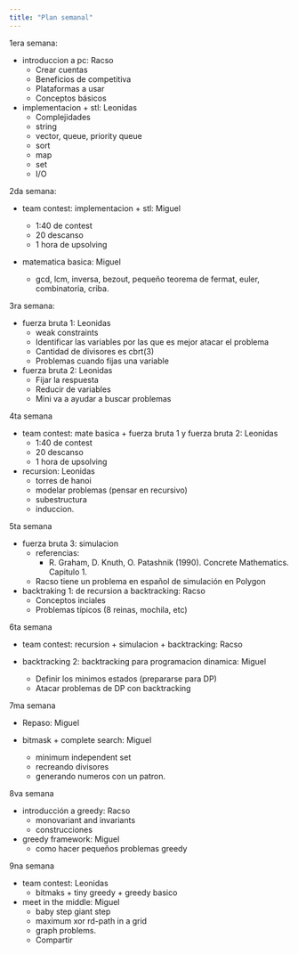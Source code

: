 ```yaml
---
title: "Plan semanal"
---
```


1era semana:

- introduccion a pc: Racso
  * Crear cuentas
  * Beneficios de competitiva
  * Plataformas a usar
  * Conceptos básicos

- implementacion + stl: Leonidas
  * Complejidades
  * string
  * vector, queue, priority queue
  * sort
  * map
  * set
  * I/O

2da semana:

- team contest: implementacion + stl: Miguel
  * 1:40 de contest
  * 20 descanso
  * 1 hora de upsolving

- matematica basica: Miguel
  
  - gcd, lcm, inversa, bezout, pequeño teorema de fermat,
  euler, combinatoria, criba.

3ra semana:

- fuerza bruta 1: Leonidas
  - weak constraints
  * Identificar las variables por las que es mejor atacar el problema
  * Cantidad de divisores es cbrt(3)
  * Problemas cuando fijas una variable

- fuerza bruta 2: Leonidas
  * Fijar la respuesta
  * Reducir de variables
  * Mini va a ayudar a buscar problemas

4ta semana

- team contest: mate basica + fuerza bruta 1 y fuerza bruta 2: Leonidas
  * 1:40 de contest
  * 20 descanso
  * 1 hora de upsolving

- recursion: Leonidas
  * torres de hanoi
  * modelar problemas (pensar en recursivo)
  * subestructura
  * induccion.
  
5ta semana

- fuerza bruta 3: simulacion
  - referencias:
      - R. Graham, D. Knuth, O. Patashnik (1990). Concrete Mathematics. Capitulo 1.
  - Racso tiene un problema en español de simulación en Polygon

- backtraking 1: de recursion a backtracking: Racso
  - Conceptos inciales
  - Problemas típicos (8 reinas, mochila, etc)

6ta semana

- team contest: recursion + simulacion + backtracking: Racso

- backtracking 2: backtracking para programacion dinamica: Miguel
  - Definir los minimos estados (prepararse para DP)
  - Atacar problemas de DP con backtracking  

7ma semana

- Repaso: Miguel

- bitmask + complete search: Miguel
  * minimum independent set
  * recreando divisores
  * generando numeros con un patron.

8va semana

- introducción a greedy: Racso
  * monovariant and invariants
  * construcciones

- greedy framework: Miguel
  * como hacer pequeños problemas greedy

9na semana

- team contest: Leonidas
  * bitmaks + tiny greedy + greedy basico

- meet in the middle: Miguel
  * baby step giant step
  * maximum xor rd-path in a grid
  * graph problems.
  * Compartir

